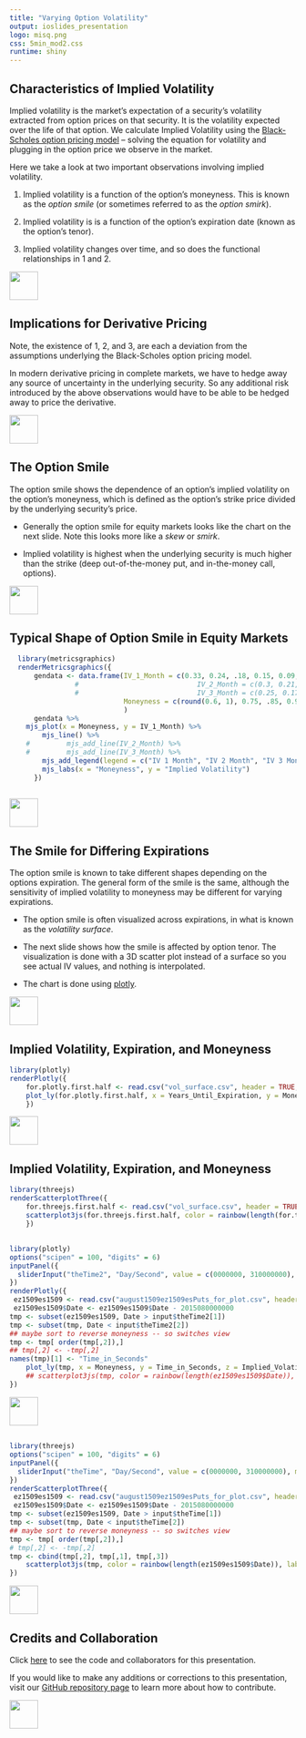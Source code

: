 ```yaml
---
title: "Varying Option Volatility"
output: ioslides_presentation
logo: misq.png
css: 5min_mod2.css
runtime: shiny
---
```


## Characteristics of Implied Volatility

Implied volatility is the market's expectation of a security's volatility extracted from option prices on that security.  It is the volatility expected over the life of that option.  We calculate Implied Volatility using the [Black-Scholes option pricing model](http://www.5minutefinance.org/concepts/black-scholes) -- solving the equation for volatility and plugging in the option price we observe in the market.  

Here we take a look at two important observations involving implied volatility.

1. Implied volatility is a function of the option's moneyness.  This is known as the *option smile* (or sometimes referred to as the *option smirk*).

2. Implied volatility is is a function of the option's expiration date (known as the option's tenor).  

3. Implied volatility changes over time, and so does the functional relationships in 1 and 2. 

<div class="MIfooter"><img src="mi.png" style="height:50px;"></div> 

## Implications for Derivative Pricing

Note, the existence of 1, 2, and 3, are each a deviation from the assumptions underlying the Black-Scholes option pricing model. 

In modern derivative pricing in complete markets, we have to hedge away any source of uncertainty in the underlying security.  So any additional risk introduced by the above observations would have to be able to be hedged away to price the derivative.

<div class="MIfooter"><img src="mi.png" style="height:50px;"></div> 

## The Option Smile

The option smile shows the dependence of an option's implied volatility on the option's moneyness, which is defined as the option's strike price divided by the underlying security's price.  

-  Generally the option smile for equity markets looks like the chart on the next slide. Note this looks more like a *skew* or *smirk*.  

- Implied volatility is highest when the underlying security is much higher than the strike (deep out-of-the-money put, and in-the-money call, options).  

<div class="MIfooter"><img src="mi.png" style="height:50px;"></div> 

## Typical Shape of Option Smile in Equity Markets

```r
  library(metricsgraphics)
  renderMetricsgraphics({
      gendata <- data.frame(IV_1_Month = c(0.33, 0.24, .18, 0.15, 0.09, .08),
			    #                             IV_2_Month = c(0.3, 0.21, .15, 0.13, 0.09, .08),
			    #                             IV_3_Month = c(0.25, 0.17, .15, 0.13, 0.10, .09),
                            Moneyness = c(round(0.6, 1), 0.75, .85, 0.9, 1.05, 1.15)
                            )
      gendata %>%
    mjs_plot(x = Moneyness, y = IV_1_Month) %>%
        mjs_line() %>%
    #         mjs_add_line(IV_2_Month) %>%
    #         mjs_add_line(IV_3_Month) %>%
        mjs_add_legend(legend = c("IV 1 Month", "IV 2 Month", "IV 3 Month")) %>%
        mjs_labs(x = "Moneyness", y = "Implied Volatility")
      })
 
```

<div class="MIfooter"><img src="mi.png" style="height:50px;"></div> 

## The Smile for Differing Expirations

The option smile is known to take different shapes depending on the options expiration.  The general form of the smile is the same, although the sensitivity of implied volatility to moneyness may be different for varying expirations.  

-  The option smile is often visualized across expirations, in what is known as the *volatility surface*.  

-  The next slide shows how the smile is affected by option tenor.  The visualization is done with a 3D scatter plot instead of a surface so you see actual IV values, and nothing is interpolated.

-  The chart is done using [plotly](https://plot.ly/products/industries/finance-analytics/).


<div class="MIfooter"><img src="mi.png" style="height:50px;"></div> 

## Implied Volatility, Expiration, and Moneyness

```r
library(plotly)
renderPlotly({
    for.plotly.first.half <- read.csv("vol_surface.csv", header = TRUE, stringsAsFactors = FALSE)
    plot_ly(for.plotly.first.half, x = Years_Until_Expiration, y = Moneyness, z = Implied_Volatility, color = Implied_Volatility, type = "scatter3d", mode = "markers")
    })
```
<div class="MIfooter"><img src="mi.png" style="height:50px;"></div> 

<!-- same viz just with threejs -->

## Implied Volatility, Expiration, and Moneyness

```r
library(threejs)
renderScatterplotThree({
    for.threejs.first.half <- read.csv("vol_surface.csv", header = TRUE, stringsAsFactors = FALSE)[,-1]
    scatterplot3js(for.threejs.first.half, color = rainbow(length(for.threejs.first.half[,1])))
    })
```


##

```r
library(plotly)
options("scipen" = 100, "digits" = 6)
inputPanel({
  sliderInput("theTime2", "Day/Second", value = c(0000000, 310000000), min = 0000000, max = 3100000, animate = animationOptions(interval = 300), sep = "", step = 60)
})
renderPlotly({
 ez1509es1509 <- read.csv("august1509ez1509esPuts_for_plot.csv", header = TRUE)[, -1]
 ez1509es1509$Date <- ez1509es1509$Date - 2015080000000
tmp <- subset(ez1509es1509, Date > input$theTime2[1])
tmp <- subset(tmp, Date < input$theTime2[2])
## maybe sort to reverse moneyness -- so switches view
tmp <- tmp[ order(tmp[,2]),]
## tmp[,2] <- -tmp[,2]
names(tmp)[1] <- "Time_in_Seconds"
    plot_ly(tmp, x = Moneyness, y = Time_in_Seconds, z = Implied_Volatility, color = Implied_Volatility, type = "scatter3d", mode = "markers")
    ## scatterplot3js(tmp, color = rainbow(length(ez1509es1509$Date)), labels = c("Time", "-Moneyness", "Implied Volatility"))
})
```

<div class="MIfooter"><img src="mi.png" style="height:50px;"></div> 





##

```r

library(threejs)
options("scipen" = 100, "digits" = 6)
inputPanel({
  sliderInput("theTime", "Day/Second", value = c(0000000, 310000000), min = 0000000, max = 3100000, animate = animationOptions(interval = 300), sep = "", step = 60)
})
renderScatterplotThree({
 ez1509es1509 <- read.csv("august1509ez1509esPuts_for_plot.csv", header = TRUE)[, -1]
 ez1509es1509$Date <- ez1509es1509$Date - 2015080000000
tmp <- subset(ez1509es1509, Date > input$theTime[1])
tmp <- subset(tmp, Date < input$theTime[2])
## maybe sort to reverse moneyness -- so switches view
tmp <- tmp[ order(tmp[,2]),]
# tmp[,2] <- -tmp[,2]
tmp <- cbind(tmp[,2], tmp[,1], tmp[,3])
    scatterplot3js(tmp, color = rainbow(length(ez1509es1509$Date)), labels = c("Time", "-Moneyness", "Implied Volatility"))
})
```

<div class="MIfooter"><img src="mi.png" style="height:50px;"></div> 




## Credits and Collaboration

Click [here](https://github.com/FinancialMarkets/5MinuteFinance/blob/master/Options/stochastic_vol/stoch_vol.Rmd) to see the code and collaborators for this presentation.

If you would like to make any additions or corrections to this presentation, visit our [GitHub repository page](https://github.com/FinancialMarkets/5MinuteFinance#how-to-contribute) to learn more about how to contribute.

<div class="MIfooter"><img src="mi.png" style="height:50px;"></div> 
